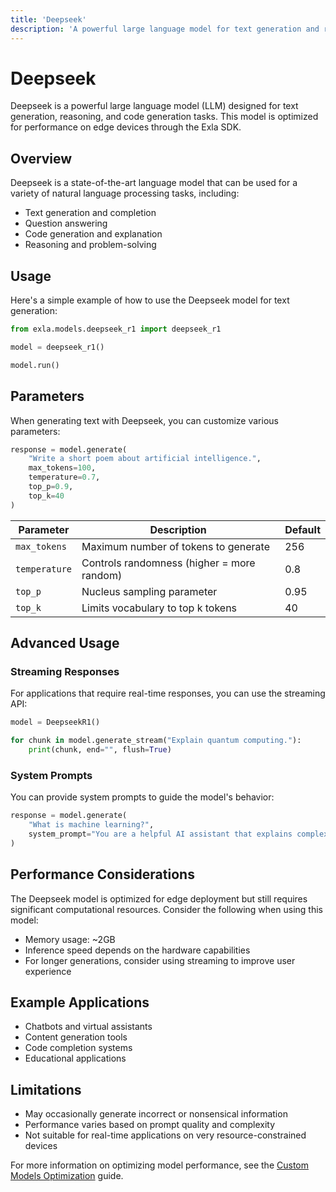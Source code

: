 ```yaml
---
title: 'Deepseek'
description: 'A powerful large language model for text generation and reasoning'
---
```


# Deepseek

Deepseek is a powerful large language model (LLM) designed for text generation, reasoning, and code generation tasks. This model is optimized for performance on edge devices through the Exla SDK.

## Overview

Deepseek is a state-of-the-art language model that can be used for a variety of natural language processing tasks, including:

- Text generation and completion
- Question answering
- Code generation and explanation
- Reasoning and problem-solving

## Usage

Here's a simple example of how to use the Deepseek model for text generation:

```python
from exla.models.deepseek_r1 import deepseek_r1

model = deepseek_r1()

model.run()
```

## Parameters

When generating text with Deepseek, you can customize various parameters:

```python
response = model.generate(
    "Write a short poem about artificial intelligence.",
    max_tokens=100,
    temperature=0.7,
    top_p=0.9,
    top_k=40
)
```

| Parameter | Description | Default |
| --- | --- | --- |
| `max_tokens` | Maximum number of tokens to generate | 256 |
| `temperature` | Controls randomness (higher = more random) | 0.8 |
| `top_p` | Nucleus sampling parameter | 0.95 |
| `top_k` | Limits vocabulary to top k tokens | 40 |

## Advanced Usage

### Streaming Responses

For applications that require real-time responses, you can use the streaming API:

```python
model = DeepseekR1()

for chunk in model.generate_stream("Explain quantum computing."):
    print(chunk, end="", flush=True)
```

### System Prompts

You can provide system prompts to guide the model's behavior:

```python
response = model.generate(
    "What is machine learning?",
    system_prompt="You are a helpful AI assistant that explains complex topics in simple terms."
)
```

## Performance Considerations

The Deepseek model is optimized for edge deployment but still requires significant computational resources. Consider the following when using this model:

- Memory usage: ~2GB
- Inference speed depends on the hardware capabilities
- For longer generations, consider using streaming to improve user experience

## Example Applications

- Chatbots and virtual assistants
- Content generation tools
- Code completion systems
- Educational applications

## Limitations

- May occasionally generate incorrect or nonsensical information
- Performance varies based on prompt quality and complexity
- Not suitable for real-time applications on very resource-constrained devices

For more information on optimizing model performance, see the [Custom Models Optimization](/models/custom-models/optimization) guide. 